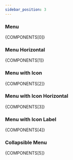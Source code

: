 ```yaml
---
sidebar_position: 3
---
```



### Menu

<CodePreview>{COMPONENTS[0]}</CodePreview>

### Menu Horizontal

<CodePreview>{COMPONENTS[1]}</CodePreview>

### Menu with Icon

<CodePreview>{COMPONENTS[2]}</CodePreview>

### Menu with Icon Horizontal

<CodePreview>{COMPONENTS[3]}</CodePreview>

### Menu with Icon Label

<CodePreview>{COMPONENTS[4]}</CodePreview>

### Collapsible Menu

<CodePreview height='lg'>{COMPONENTS[5]}</CodePreview>
